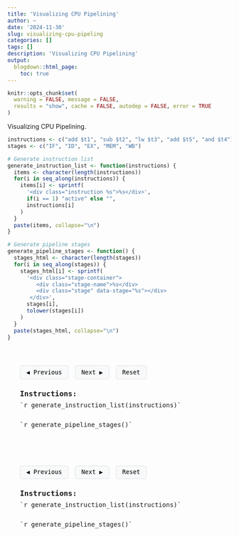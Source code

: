 ```yaml
---
title: 'Visualizing CPU Pipelining'
author: ~
date: '2024-11-30'
slug: visualizing-cpu-pipeling
categories: []
tags: []
description: 'Visualizing CPU Pipelining'
output:
  blogdown::html_page:
    toc: true
---
```


```r
knitr::opts_chunk$set(
  warning = FALSE, message = FALSE,
  results = "show", cache = FALSE, autodep = FALSE, error = TRUE
)
```

Visualizing CPU Pipelining.

```r
instructions <- c("add $t1", "sub $t2", "lw $t3", "add $t5", "and $t4")
stages <- c("IF", "ID", "EX", "MEM", "WB")

# Generate instruction list
generate_instruction_list <- function(instructions) {
  items <- character(length(instructions))
  for(i in seq_along(instructions)) {
    items[i] <- sprintf(
      '<div class="instruction %s">%s</div>',
      if(i == 1) "active" else "",
      instructions[i]
    )
  }
  paste(items, collapse="\n")
}

# Generate pipeline stages
generate_pipeline_stages <- function() {
  stages_html <- character(length(stages))
  for(i in seq_along(stages)) {
    stages_html[i] <- sprintf(
      '<div class="stage-container">
         <div class="stage-name">%s</div>
         <div class="stage" data-stage="%s"></div>
       </div>',
      stages[i],
      tolower(stages[i])
    )
  }
  paste(stages_html, collapse="\n")
}
```

```{=html}
<div class="unpipelined-container">
  <div class="controls">
    <button onclick="unpipelinedStepBack()" class="control-button">◀ Previous</button>
    <button onclick="unpipelinedStepForward()" class="control-button">Next ▶</button>
    <button onclick="unpipelinedReset()" class="control-button">Reset</button>
  </div>
  
  <div class="instructions-list">
    <h3>Instructions:</h3>
    `r generate_instruction_list(instructions)`
  </div>
  
  <div class="pipeline">
    `r generate_pipeline_stages()`
  </div>
</div>

<style>
.unpipelined-container {
  font-family: monospace;
  margin: 2em 0;
  padding: 2em;
  width: 800px;
  overflow-x: auto;
}

.controls {
  margin-bottom: 1em;
}

.control-button {
  padding: 0.5em 1em;
  margin-right: 0.5em;
  background: #f8f9fa;
  border: 1px solid #dee2e6;
  border-radius: 4px;
  cursor: pointer;
  font-family: monospace;
}

.control-button:hover {
  background: #e9ecef;
}

.instructions-list {
  margin-bottom: 2em;
}

.instructions-list h3 {
  margin-bottom: 0.5em;
}

.instruction {
  padding: 0.5em;
  margin: 0.25em 0;
  background: #f8f9fa;
  border-radius: 4px;
  opacity: 0.7;
}

.instruction.active {
  background: #e6f3ff;
  opacity: 1;
  font-weight: bold;
}

.pipeline {
  display: flex;
  justify-content: space-between;
  margin-top: 2em;
}

.stage-container {
  flex: 1;
  margin: 0 0.5em;
  text-align: center;
}

.stage-name {
  margin-bottom: 0.5em;
  font-weight: bold;
}

.stage {
  height: 60px;
  padding: 0.5em;
  border-radius: 4px;
  border: 1px solid #dee2e6;
  background: #ffffff;
  display: flex;
  align-items: center;
  justify-content: center;
  font-size: 0.9em;
}

.stage.active {
  background: #f8f9fa;
  border-color: #adb5bd;
}
</style>

<script>
let unpipelinedStep = 0;
const unpipelinedInstructions = ["add $t1", "sub $t2", "lw $t3", "add $t5", "and $t4"];
const stagesPerInstruction = 5;

function updateUnpipelined() {
  const container = document.querySelector('.unpipelined-container');
  const stages = container.querySelectorAll('.stage');
  const instructionElements = container.querySelectorAll('.instruction');
  
  // Clear all stages
  stages.forEach(stage => {
    stage.textContent = '';
    stage.classList.remove('active');
  });
  
  // Calculate current instruction and stage
  const currentInstruction = Math.floor(unpipelinedStep / stagesPerInstruction);
  const currentStage = unpipelinedStep % stagesPerInstruction;
  
  if (currentInstruction < unpipelinedInstructions.length) {
    // Show current instruction in current stage
    stages[currentStage].textContent = unpipelinedInstructions[currentInstruction];
    stages[currentStage].classList.add('active');
    
    // Update instruction list highlighting
    instructionElements.forEach((inst, index) => {
      if (index === currentInstruction) {
        inst.classList.add('active');
      } else {
        inst.classList.remove('active');
      }
    });
  }
}

function unpipelinedStepForward() {
  const maxSteps = unpipelinedInstructions.length * stagesPerInstruction;
  if (unpipelinedStep < maxSteps) {
    unpipelinedStep++;
    updateUnpipelined();
  }
}

function unpipelinedStepBack() {
  if (unpipelinedStep > 0) {
    unpipelinedStep--;
    updateUnpipelined();
  }
}

function unpipelinedReset() {
  unpipelinedStep = 0;
  updateUnpipelined();
}

// Initialize
document.addEventListener('DOMContentLoaded', function() {
  // Only initialize if the container exists
  if (document.querySelector('.unpipelined-container')) {
    unpipelinedReset();
  }
});
</script>
```

```{=html}
<div class="pipeline-container">
  <div class="controls">
    <button onclick="stepBack()" class="control-button">◀ Previous</button>
    <button onclick="stepForward()" class="control-button">Next ▶</button>
    <button onclick="resetAnimation()" class="control-button">Reset</button>
  </div>
  
  <div class="instructions-list">
    <h3>Instructions:</h3>
    `r generate_instruction_list(instructions)`
  </div>
  
  <div class="pipeline">
    `r generate_pipeline_stages()`
  </div>
</div>

<style>
.pipeline-container {
  font-family: monospace;
  margin: 2em 0;
  padding: 2em;
  width: 800px;
  overflow-x: auto;
}

.controls {
  margin-bottom: 1em;
}

.control-button {
  padding: 0.5em 1em;
  margin-right: 0.5em;
  background: #f8f9fa;
  border: 1px solid #dee2e6;
  border-radius: 4px;
  cursor: pointer;
  font-family: monospace;
}

.control-button:hover {
  background: #e9ecef;
}

.instructions-list {
  margin-bottom: 2em;
}

.instructions-list h3 {
  margin-bottom: 0.5em;
}

.instruction {
  padding: 0.5em;
  margin: 0.25em 0;
  background: #f8f9fa;
  border-radius: 4px;
  opacity: 0.7;
}

.instruction.active {
  background: #e6f3ff;
  opacity: 1;
  font-weight: bold;
}

.pipeline {
  display: flex;
  justify-content: space-between;
  margin-top: 2em;
}

.stage-container {
  flex: 1;
  margin: 0 0.5em;
  text-align: center;
}

.stage-name {
  margin-bottom: 0.5em;
  font-weight: bold;
}

.stage {
  height: 60px;
  padding: 0.5em;
  border-radius: 4px;
  border: 1px solid #dee2e6;
  background: #ffffff;
  display: flex;
  align-items: center;
  justify-content: center;
  font-size: 0.9em;
}

.stage.active {
  background: #f8f9fa;
  border-color: #adb5bd;
}
</style>

<script>
let currentStep = 0;
const maxSteps = 25; // Total number of steps
const instructions = ["add $t1", "sub $t2", "lw $t3", "add $t5", "and $t4"];

function updatePipeline() {
  const container = document.querySelector('.pipeline-container');
  const stages = container.querySelectorAll('.stage');
  const instructionElements = container.querySelectorAll('.instruction');

  // Clear all stages
  stages.forEach(stage => {
    stage.textContent = '';
    stage.classList.remove('active');
  });
  
  // Update each stage based on current step
  for(let i = 0; i < 5; i++) {
    const instructionIndex = currentStep - i;
    if (instructionIndex >= 0 && instructionIndex < instructions.length) {
      stages[i].textContent = instructions[instructionIndex];
      stages[i].classList.add('active');
    }
  }
  
  // Update instruction list highlighting
  instructionElements.forEach((inst, index) => {
    if (index === Math.min(currentStep, instructions.length - 1)) {
      inst.classList.add('active');
    } else {
      inst.classList.remove('active');
    }
  });
}

function stepForward() {
  if (currentStep < maxSteps) {
    currentStep++;
    updatePipeline();
  }
}

function stepBack() {
  if (currentStep > 0) {
    currentStep--;
    updatePipeline();
  }
}

function resetAnimation() {
  currentStep = 0;
  updatePipeline();
}

// Initialize
document.addEventListener('DOMContentLoaded', function() {
  resetAnimation();
});
</script>
```